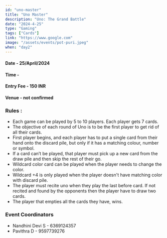 ```yaml
---
id: "uno-master"
title: "Uno Master"
description: "Uno: The Grand Battle"
date: "2024-4-25"
type: "Gaming" 
tags: ["Cards"]
link: "https://www.google.com"
image: "/assets/events/pot-puri.jpeg"
when: "day2"
---
```


  
<h4>Date - 25/April/2024</h4>
<h4>Time - </h4>
<h4>Entry Fee - 150 INR </h4>
<h4>Venue - not confirmed</h4>
<h3>Rules :</h3>

- Each game can be played by 5 to 10 players. Each player gets 7 cards.
- The objective of each round of Uno is to be the first player to get rid of all their cards.
- First player begins, and each player has to put a single card from their hand onto the discard pile, but only if it has a matching colour, number or symbol.
- If a card can’t be played, that player must pick up a new card from the draw pile and then skip the rest of their go.
- Wildcard color card can be played when the player needs to change the color.
- Wildcard +4 is only played when the player doesn't have matching color with discard pile.
- The player must recite uno when they play the last before card. If not recited and found by the opponents then the player have to draw two cards.
- The player that empties all the cards they have, wins.


<h3>Event Coordinators</h3>

- Nandhini Devi S - 6369124357
- Pavithra D - 9597739276